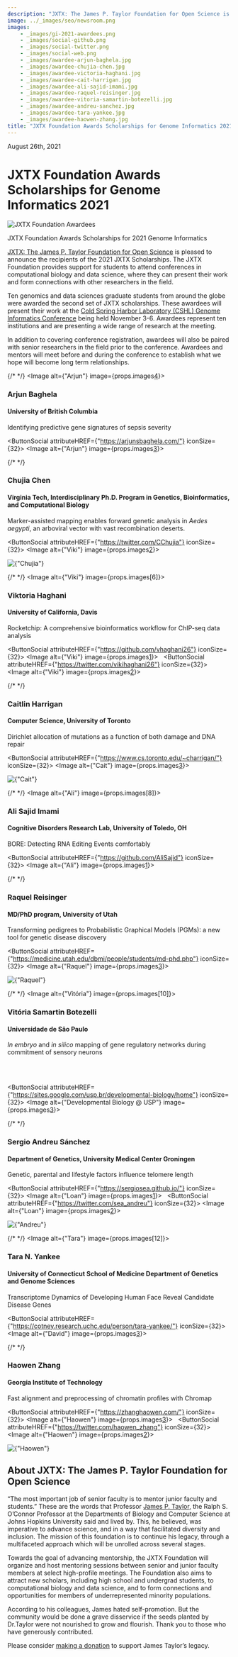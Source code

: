 ```yaml
---
description: "JXTX: The James P. Taylor Foundation for Open Science is pleased to announce the 2021 scholarship recipients."
image: ../_images/seo/newsroom.png
images:
    - _images/gi-2021-awardees.png
    - _images/social-github.png
    - _images/social-twitter.png
    - _images/social-web.png
    - _images/awardee-arjun-baghela.jpg
    - _images/awardee-chujia-chen.jpg 
    - _images/awardee-victoria-haghani.jpg
    - _images/awardee-cait-harrigan.jpg
    - _images/awardee-ali-sajid-imami.jpg
    - _images/awardee-raquel-reisinger.jpg
    - _images/awardee-vitoria-samartin-botezelli.jpg
    - _images/awardee-andreu-sanchez.jpg 
    - _images/awardee-tara-yankee.jpg 
    - _images/awardee-haowen-zhang.jpg 
title: "JXTX Foundation Awards Scholarships for Genome Informatics 2021"
---
```


<Date>August 26th, 2021</Date>

# JXTX Foundation Awards Scholarships for Genome Informatics 2021

<Image alt="JXTX Foundation Awardees" image={props.images[0]}></Image>
<figcaption>JXTX Foundation Awards Scholarships for 2021 Genome Informatics</figcaption>

[JXTX: The James P. Taylor Foundation for Open Science][1] is pleased to announce the recipients of the 2021 JXTX Scholarships. The JXTX Foundation provides support for students to attend conferences in computational biology and data science, where they can present their work and form connections with other researchers in the field.

Ten genomics and data sciences graduate students from around the globe were awarded the second set of JXTX scholarships. These awardees will present their work at the [Cold Spring Harbor Laboratory (CSHL) Genome Informatics Conference][2] being held November 3-6. Awardees represent ten institutions and are presenting a wide range of research at the meeting.

In addition to covering conference registration, awardees will also be paired with senior researchers in the field prior to the conference. Awardees and mentors will meet before and during the conference to establish what we hope will become long term relationships.

<Awardees>
<GridUnus>

{/* <!-- Arjun --> */}
<Awardee>
<Image alt={"Arjun"} image={props.images[4]}></Image>
<AwardeeContent>
<h3>Arjun Baghela</h3>
<h4>University of British Columbia</h4>

Identifying predictive gene signatures of sepsis severity

<ButtonSocial attributeHREF={"https://arjunsbaghela.com/"} iconSize={32}>
<Image alt={"Arjun"} image={props.images[3]}></Image>
</ButtonSocial>

</AwardeeContent>
</Awardee>


{/* <!-- Chujia --> */}
<Awardee>
<AwardeeContent>
<h3>Chujia Chen</h3>
<h4>Virginia Tech, Interdisciplinary Ph.D. Program in Genetics, Bioinformatics, and Computational Biology</h4>

Marker-assisted mapping enables forward genetic analysis in <em>Aedes aegypti</em>, an arboviral vector with vast recombination deserts.

<ButtonSocial attributeHREF={"https://twitter.com/CChujia"} iconSize={32}>
<Image alt={"Viki"} image={props.images[2]}></Image>
</ButtonSocial>

</AwardeeContent>
<Image alt={"Chujia"} image={props.images[5]}></Image>
</Awardee>


{/* <!-- Viktoria Haghani --> */}
<Awardee>
<Image alt={"Viki"} image={props.images[6]}></Image>
<AwardeeContent>
<h3>Viktoria Haghani </h3>
<h4>University of California, Davis</h4>

Rocketchip: A comprehensive bioinformatics workflow for ChIP-seq data analysis

<ButtonSocial attributeHREF={"https://github.com/vhaghani26"} iconSize={32}>
<Image alt={"Viki"} image={props.images[1]}></Image>
</ButtonSocial>
&nbsp;
<ButtonSocial attributeHREF={"https://twitter.com/vikihaghani26"} iconSize={32}>
<Image alt={"Viki"} image={props.images[2]}></Image>
</ButtonSocial>

</AwardeeContent>
</Awardee>


{/* <!-- Cait --> */}
<Awardee>
<AwardeeContent>
<h3>Caitlin Harrigan</h3>
<h4>Computer Science, University of Toronto</h4>

Dirichlet allocation of mutations as a function of both damage and DNA repair

<ButtonSocial attributeHREF={"https://www.cs.toronto.edu/~charrigan/"} iconSize={32}>
<Image alt={"Cait"} image={props.images[3]}></Image>
</ButtonSocial>

</AwardeeContent>
<Image alt={"Cait"} image={props.images[7]}></Image>
</Awardee>


{/* <!-- Ali --> */}
<Awardee>
<Image alt={"Ali"} image={props.images[8]}></Image>
<AwardeeContent>
<h3>Ali Sajid Imami</h3>
<h4>Cognitive Disorders Research Lab, University of Toledo, OH</h4>

BORE: Detecting RNA Editing Events comfortably

<ButtonSocial attributeHREF={"https://github.com/AliSajid"} iconSize={32}>
<Image alt={"Ali"} image={props.images[1]}></Image>
</ButtonSocial>

</AwardeeContent>
</Awardee>


{/* <!-- Raquel Reisinger --> */}

<Awardee>
<AwardeeContent>
<h3>Raquel Reisinger</h3>
<h4>MD/PhD program, University of Utah</h4>

Transforming pedigrees to Probabilistic Graphical Models (PGMs): a new tool for genetic disease discovery

<ButtonSocial attributeHREF={"https://medicine.utah.edu/dbmi/people/students/md-phd.php"} iconSize={32}>
<Image alt={"Raquel"} image={props.images[3]}></Image>
</ButtonSocial>

</AwardeeContent>
<Image alt={"Raquel"} image={props.images[9]}></Image>
</Awardee>


{/* <!-- Vitoria --> */}
<Awardee>
<Image alt={"Vitória"} image={props.images[10]}></Image>
<AwardeeContent>
<h3>Vitória Samartin Botezelli</h3>
<h4>Universidade de São Paulo</h4>

<em>In embryo</em> and <em>in silico</em> mapping of gene regulatory networks during commitment of sensory neurons

<br /><br />

<ButtonSocial attributeHREF={"https://sites.google.com/usp.br/developmental-biology/home"} iconSize={32}>
<Image alt={"Developmental Biology @ USP"} image={props.images[3]}></Image>
</ButtonSocial>

</AwardeeContent>
</Awardee>


{/* <!-- Sergio Andreu Sánchez --> */}
<Awardee>
<AwardeeContent>
<h3>Sergio Andreu Sánchez</h3>
<h4>Department of Genetics, University Medical Center Groningen</h4>

Genetic, parental and lifestyle factors influence telomere length

<ButtonSocial attributeHREF={"https://sergiosea.github.io/"} iconSize={32}>
<Image alt={"Loan"} image={props.images[1]}></Image>
</ButtonSocial>
&nbsp;
<ButtonSocial attributeHREF={"https://twitter.com/sea_andreu"} iconSize={32}>
<Image alt={"Loan"} image={props.images[2]}></Image>
</ButtonSocial>

</AwardeeContent>
<Image alt={"Andreu"} image={props.images[11]}></Image>
</Awardee>


{/* <!-- Tara --> */}
<Awardee>
<Image alt={"Tara"} image={props.images[12]}></Image>
<AwardeeContent>
<h3>Tara N. Yankee</h3>
<h4>University of Connecticut School of Medicine Department of Genetics and Genome Sciences</h4>

Transcriptome Dynamics of Developing Human Face Reveal Candidate Disease Genes

<ButtonSocial attributeHREF={"https://cotney.research.uchc.edu/person/tara-yankee/"} iconSize={32}>
<Image alt={"David"} image={props.images[3]}></Image>
</ButtonSocial>

</AwardeeContent>
</Awardee>


{/* <!-- Haowen Zhang --> */}
<Awardee>
<AwardeeContent>
<h3>Haowen Zhang</h3>
<h4>Georgia Institute of Technology</h4>

Fast alignment and preprocessing of chromatin profiles with Chromap

<ButtonSocial attributeHREF={"https://zhanghaowen.com/"} iconSize={32}>
<Image alt={"Haowen"} image={props.images[3]}></Image>
</ButtonSocial>
&nbsp;
<ButtonSocial attributeHREF={"https://twitter.com/haowen_zhang"} iconSize={32}>
<Image alt={"Haowen"} image={props.images[2]}></Image>
</ButtonSocial>

</AwardeeContent>
<Image alt={"Haowen"} image={props.images[13]}></Image>
</Awardee>

</GridUnus>
</Awardees>

## About JXTX: The James P. Taylor Foundation for Open Science

“The most important job of senior faculty is to mentor junior faculty and students.” These are the words that Professor [James P. Taylor][3], the Ralph S. O’Connor Professor at the Departments of Biology and Computer Science at Johns Hopkins University said and lived by. This, he believed, was imperative to advance science, and in a way that facilitated diversity and inclusion. The mission of this foundation is to continue his legacy, through a multifaceted approach which will be unrolled across several stages.

Towards the goal of advancing mentorship, the JXTX Foundation will organize and host mentoring sessions between senior and junior faculty members at select high-profile meetings. The Foundation also aims to attract new scholars, including high school and undergrad students, to computational biology and data science, and to form connections and opportunities for members of underrepresented minority populations.

According to his colleagues, James hated self-promotion. But the community would be done a grave disservice if the seeds planted by Dr.Taylor were not nourished to grow and flourish. Thank you to those who have generously contributed.

Please consider [making a donation][4] to support James Taylor’s legacy.

[1]: /about
[2]: https://meetings.cshl.edu/meetings.aspx?meet=info&year=21
[3]: https://galaxyproject.org/jxtx/
[4]: https://give.communityfunded.com/o/eberly/i/eberly-college-of-science/s/jtech#CommunityI39hubL9i
